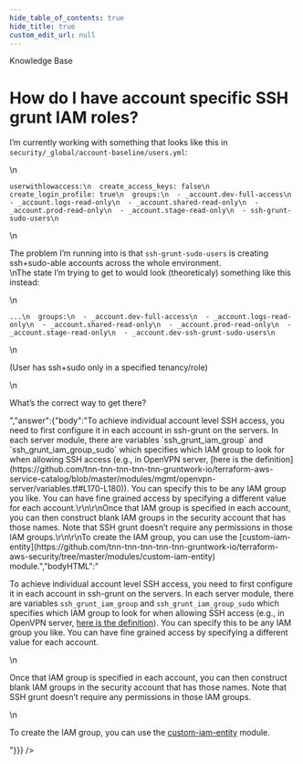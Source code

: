 ```yaml
---
hide_table_of_contents: true
hide_title: true
custom_edit_url: null
---
```



<head>
  <link rel="canonical" href="https://github.com/tnn-tnn-tnn-tnn-tnn-gruntwork-io/knowledge-base/discussions/164" />
</head>

<CenterLayout>
<span className="searchCategory">Knowledge Base</span>
<h1>How do I have account specific SSH grunt IAM roles?</h1>
<GitHub discussion={{"id":"D_kwDOF8slf84AOq20","number":164,"author":{"login":"yorinasub17"},"title":"How do I have account specific SSH grunt IAM roles?","body":"I’m currently working with something that looks like this in `security/_global/account-baseline/users.yml`:\r\n\r\n```\r\nuserwithlowaccess:\r\n  create_access_keys: false\r\n  create_login_profile: true\r\n  groups:\r\n  - _account.dev-full-access\r\n  - _account.logs-read-only\r\n  - _account.shared-read-only\r\n  - _account.prod-read-only\r\n  - _account.stage-read-only\r\n  - ssh-grunt-sudo-users\r\n```\r\n\r\nThe problem I’m running into is that `ssh-grunt-sudo-users` is creating ssh+sudo-able accounts across the whole environment.\r\nThe state I’m trying to get to would look (theoreticaly) something like this instead:\r\n\r\n```\r\n...\r\n  groups:\r\n  - _account.dev-full-access\r\n  - _account.logs-read-only\r\n  - _account.shared-read-only\r\n  - _account.prod-read-only\r\n  - _account.stage-read-only\r\n  - _account.dev-ssh-grunt-sudo-users\r\n```\r\n  \r\n(User has ssh+sudo only in a specified tenancy/role)\r\n\r\nWhat’s the correct way to get there?","bodyHTML":"<p dir=\"auto\">I’m currently working with something that looks like this in <code class=\"notranslate\">security/_global/account-baseline/users.yml</code>:</p>\n<div class=\"snippet-clipboard-content notranslate position-relative overflow-auto\" data-snippet-clipboard-copy-content=\"userwithlowaccess:\n  create_access_keys: false\n  create_login_profile: true\n  groups:\n  - _account.dev-full-access\n  - _account.logs-read-only\n  - _account.shared-read-only\n  - _account.prod-read-only\n  - _account.stage-read-only\n  - ssh-grunt-sudo-users\"><pre class=\"notranslate\"><code class=\"notranslate\">userwithlowaccess:\n  create_access_keys: false\n  create_login_profile: true\n  groups:\n  - _account.dev-full-access\n  - _account.logs-read-only\n  - _account.shared-read-only\n  - _account.prod-read-only\n  - _account.stage-read-only\n  - ssh-grunt-sudo-users\n</code></pre></div>\n<p dir=\"auto\">The problem I’m running into is that <code class=\"notranslate\">ssh-grunt-sudo-users</code> is creating ssh+sudo-able accounts across the whole environment.<br>\nThe state I’m trying to get to would look (theoreticaly) something like this instead:</p>\n<div class=\"snippet-clipboard-content notranslate position-relative overflow-auto\" data-snippet-clipboard-copy-content=\"...\n  groups:\n  - _account.dev-full-access\n  - _account.logs-read-only\n  - _account.shared-read-only\n  - _account.prod-read-only\n  - _account.stage-read-only\n  - _account.dev-ssh-grunt-sudo-users\"><pre class=\"notranslate\"><code class=\"notranslate\">...\n  groups:\n  - _account.dev-full-access\n  - _account.logs-read-only\n  - _account.shared-read-only\n  - _account.prod-read-only\n  - _account.stage-read-only\n  - _account.dev-ssh-grunt-sudo-users\n</code></pre></div>\n<p dir=\"auto\">(User has ssh+sudo only in a specified tenancy/role)</p>\n<p dir=\"auto\">What’s the correct way to get there?</p>","answer":{"body":"To achieve individual account level SSH access, you need to first configure it in each account in ssh-grunt on the servers. In each server module, there are variables `ssh_grunt_iam_group` and `ssh_grunt_iam_group_sudo` which specifies which IAM group to look for when allowing SSH access (e.g., in OpenVPN server, [here is the definition](https://github.com/tnn-tnn-tnn-tnn-tnn-gruntwork-io/terraform-aws-service-catalog/blob/master/modules/mgmt/openvpn-server/variables.tf#L170-L180)). You can specify this to be any IAM group you like. You can have fine grained access by specifying a different value for each account.\r\n\r\nOnce that IAM group is specified in each account, you can then construct blank IAM groups in the security account that has those names. Note that SSH grunt doesn’t require any permissions in those IAM groups.\r\n\r\nTo create the IAM group, you can use the [custom-iam-entity](https://github.com/tnn-tnn-tnn-tnn-tnn-gruntwork-io/terraform-aws-security/tree/master/modules/custom-iam-entity) module.","bodyHTML":"<p dir=\"auto\">To achieve individual account level SSH access, you need to first configure it in each account in ssh-grunt on the servers. In each server module, there are variables <code class=\"notranslate\">ssh_grunt_iam_group</code> and <code class=\"notranslate\">ssh_grunt_iam_group_sudo</code> which specifies which IAM group to look for when allowing SSH access (e.g., in OpenVPN server, <a href=\"https://github.com/tnn-tnn-tnn-tnn-tnn-gruntwork-io/terraform-aws-service-catalog/blob/master/modules/mgmt/openvpn-server/variables.tf#L170-L180\">here is the definition</a>). You can specify this to be any IAM group you like. You can have fine grained access by specifying a different value for each account.</p>\n<p dir=\"auto\">Once that IAM group is specified in each account, you can then construct blank IAM groups in the security account that has those names. Note that SSH grunt doesn’t require any permissions in those IAM groups.</p>\n<p dir=\"auto\">To create the IAM group, you can use the <a href=\"https://github.com/tnn-tnn-tnn-tnn-tnn-gruntwork-io/terraform-aws-security/tree/master/modules/custom-iam-entity\">custom-iam-entity</a> module.</p>"}}} />

</CenterLayout>
  

<!-- ##DOCS-SOURCER-START
{
  "sourcePlugin": "github-discussions",
  "hash": "02ba83fe043fa63878badb6ce1abce03"
}
##DOCS-SOURCER-END -->
